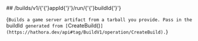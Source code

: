 
<MethodPill method="post" />
## /builds/v1/{'{'}appId{'}'}/run/{'{'}buildId{'}'}

{`Builds a game server artifact from a tarball you provide. Pass in the `buildId` generated from [`CreateBuild()`](https://hathora.dev/api#tag/BuildV1/operation/CreateBuild).`}